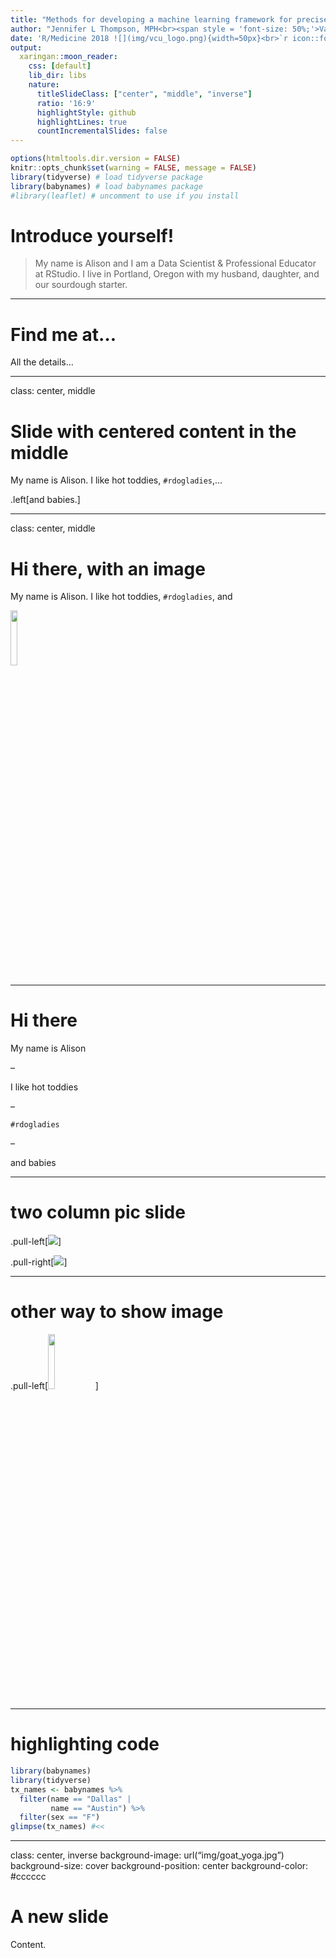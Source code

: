 ```yaml
---
title: "Methods for developing a machine learning framework for precise 3D domain boundary prediction at base-level resolution"
author: "Jennifer L Thompson, MPH<br><span style = 'font-size: 50%;'>Vanderbilt University Medical Center<br>Department of Biostatistics + Center for Critical Illness, Brain Dysfunction & Survivorship</span>"
date: 'R/Medicine 2018 ![](img/vcu_logo.png){width=50px}<br>`r icon::fontawesome("link", style = "solid")` [bit.ly/jlt-rmed2018](https://bit.ly/jlt-rmed2018)<br>`r icon::fontawesome$brands$github` [jent103](https://twitter.com/jent103)'
output: 
  xaringan::moon_reader:
    css: [default]
    lib_dir: libs
    nature:
      titleSlideClass: ["center", "middle", "inverse"]
      ratio: '16:9'
      highlightStyle: github
      highlightLines: true
      countIncrementalSlides: false
---
```


```r
options(htmltools.dir.version = FALSE)
knitr::opts_chunk$set(warning = FALSE, message = FALSE)
library(tidyverse) # load tidyverse package
library(babynames) # load babynames package
#library(leaflet) # uncomment to use if you install
```

# Introduce yourself!

> My name is Alison and I am a Data Scientist & Professional Educator at RStudio. I live in Portland, Oregon with my husband, daughter, and our sourdough starter.

---

# Find me at...

All the details...

---

class: center, middle

# Slide with centered content in the middle

My name is Alison. I like hot toddies, `#rdogladies`,...

.left[and babies.]

---

class: center, middle 

# Hi there, with an image

My name is Alison. I like hot toddies, 
`#rdogladies`, and

<img src="http://bit.ly/wiki-toddy" width="15%" align="center" />

---

# Hi there

My name is Alison

--

I like hot toddies

--

`#rdogladies`

--

and babies

---

# two column pic slide

.pull-left[![](http://bit.ly/wiki-toddy)]

.pull-right[![](http://bit.ly/momtocat)]

---

# other way to show image

.pull-left[<img src="http://bit.ly/wiki-toddy" width="15%" />]

---

# highlighting code

```r
library(babynames)
library(tidyverse)
tx_names <- babynames %>%
  filter(name == "Dallas" | 
         name == "Austin") %>%
  filter(sex == "F") 
glimpse(tx_names) #<<
```

---

class: center, inverse
background-image: url("img/goat_yoga.jpg")
background-size: cover
background-position: center
background-color: #cccccc

# A new slide

Content.

